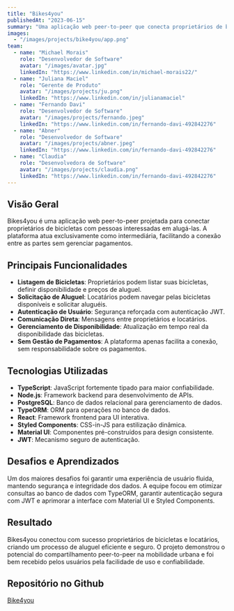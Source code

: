 ```yaml
---
title: "Bikes4you"
publishedAt: "2023-06-15"
summary: "Uma aplicação web peer-to-peer que conecta proprietários de bicicletas com locatários, atuando apenas como intermediária sem gerenciar pagamentos."
images:
  - "/images/projects/bike4you/app.png"
team:
  - name: "Michael Morais"
    role: "Desenvolvedor de Software"
    avatar: "/images/avatar.jpg"
    linkedIn: "https://www.linkedin.com/in/michael-morais22/"
  - name: "Juliana Maciel"
    role: "Gerente de Produto"
    avatar: "/images/projects/ju.png"
    linkedIn: "https://www.linkedin.com/in/julianamaciel"
  - name: "Fernando Davi"
    role: "Desenvolvedor de Software"
    avatar: "/images/projects/fernando.jpeg"
    linkedIn: "https://www.linkedin.com/in/fernando-davi-492842276"
  - name: "Abner"
    role: "Desenvolvedor de Software"
    avatar: "/images/projects/abner.jpeg"
    linkedIn: "https://www.linkedin.com/in/fernando-davi-492842276"
  - name: "Claudia"
    role: "Desenvolvedora de Software"
    avatar: "/images/projects/claudia.png"
    linkedIn: "https://www.linkedin.com/in/fernando-davi-492842276"
---
```


## Visão Geral

Bikes4you é uma aplicação web peer-to-peer projetada para conectar proprietários de bicicletas com pessoas interessadas em alugá-las. A plataforma atua exclusivamente como intermediária, facilitando a conexão entre as partes sem gerenciar pagamentos.

## Principais Funcionalidades

- **Listagem de Bicicletas**: Proprietários podem listar suas bicicletas, definir disponibilidade e preços de aluguel.
- **Solicitação de Aluguel**: Locatários podem navegar pelas bicicletas disponíveis e solicitar aluguéis.
- **Autenticação de Usuário**: Segurança reforçada com autenticação JWT.
- **Comunicação Direta**: Mensagens entre proprietários e locatários.
- **Gerenciamento de Disponibilidade**: Atualização em tempo real da disponibilidade das bicicletas.
- **Sem Gestão de Pagamentos**: A plataforma apenas facilita a conexão, sem responsabilidade sobre os pagamentos.

## Tecnologias Utilizadas

- **TypeScript**: JavaScript fortemente tipado para maior confiabilidade.
- **Node.js**: Framework backend para desenvolvimento de APIs.
- **PostgreSQL**: Banco de dados relacional para gerenciamento de dados.
- **TypeORM**: ORM para operações no banco de dados.
- **React**: Framework frontend para UI interativa.
- **Styled Components**: CSS-in-JS para estilização dinâmica.
- **Material UI**: Componentes pré-construídos para design consistente.
- **JWT**: Mecanismo seguro de autenticação.

## Desafios e Aprendizados

Um dos maiores desafios foi garantir uma experiência de usuário fluida, mantendo segurança e integridade dos dados. A equipe focou em otimizar consultas ao banco de dados com TypeORM, garantir autenticação segura com JWT e aprimorar a interface com Material UI e Styled Components.

## Resultado

Bikes4you conectou com sucesso proprietários de bicicletas e locatários, criando um processo de aluguel eficiente e seguro. O projeto demonstrou o potencial do compartilhamento peer-to-peer na mobilidade urbana e foi bem recebido pelos usuários pela facilidade de uso e confiabilidade.

## Repositório no Github 
[Bike4you](https://github.com/DevsDomain/Bike4you)